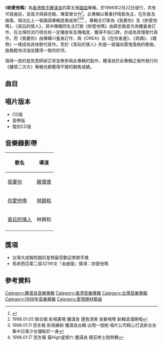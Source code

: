 {{Album infobox | <!-- See Wikipedia:WikiProject_Albums -->
|  Name        = 妳愛他嗎
|  Type        = [[專輯|專輯]]
|  Artist      = [[鍾漢良|鍾漢良]]
|  Cover       = Wallace Chung You Love Him.jpg
|  Background  = 
|  Released    = 1998年2月22日
|  Recorded    = 1997年-1998年<ref name="isrc">[http://isrc.ncl.edu.tw/music_view.aspx?item=5888 鍾漢良 / 妳愛他嗎 - 國際標準錄音錄影資料代碼查詢系統] ISRC. {{zh-tw}}</ref>
|  Genre       = [[國語流行音樂|國語流行音樂]]
|  Length      = 43:18
|  Label       = [[藝能動音|藝能動音]]<ref name="isrc"/>
|  Number      = 
|  Producer    = 見[[#曲目|曲目列表]]
|  Last album  = [[自戀舞星級|自戀舞星級]]<br/>(1997年)
|  This album  = '''妳愛他嗎'''<br/>(1998年)
|  Next album  = [[鍾情二次方|鍾情二次方]]<br/>(1998年)
}}
《'''妳愛他嗎'''》為[[香港|香港]][[歌手|歌手]][[鍾漢良|鍾漢良]]的第五張[[國語|國語]]專輯，於1998年2月22日發行，共有10首曲目，並首次與薛忠銘、陳富榮合作<ref>{{Cite book|title=明星档案大全|last=姜玲等编|first=|publisher=海口：海南出版社|year=2000.05|isbn=7-80645-701-1|location=|pages=150}}</ref>。此專輯以著重抒情歌為主，在形象及曲風、唱功比上一張國語專輯逐漸成熟<ref>1998.01.05 聯合報 影視廣場 鍾漢良 還我清爽 長髮喀嚓 新輯浪漫開唱</ref><ref>1998.01.11 民生報 影視繽紛 鍾漢良出輯 出現一個她 唱片公司精心打造新女友 集中日美少女優點於一身</ref><ref>1998.01.17 民生報 最High星期六 鍾漢良 瘋狂修士跳熱舞</ref>
。專輯主打歌為《我要你》及《妳愛他嗎》、《貪玩的情人》，其中專輯同名主打歌《妳愛他嗎》由薛忠銘首次為鍾量身訂作，在台灣的流行榜也有一定播放率及傳唱度，獲得不俗口碑，亦成為其慢歌代表作。而《我要你》由陳耀川量身訂作，與《OREA》及《在你身邊》、《奇蹟》、《親熱》一樣成為其快歌代表作。至於《貪玩的情人》則是一首偏向雷鬼風格的歌曲，曲風輕快活潑並獲得一致的好評。

值得一提的是其恩師邰正宵並無參與此專輯的製作，鍾漢良於此專輯之後所發行的《鍾情二次方》專輯也都獲得不錯的銷售成績。

==曲目==
{{Tracklist
| font_size = 
| total_length = 43:18

| title1 = 我要你 
| note1 = 國語版
| music1 = [[許經綸|許經綸]]
| lyrics1 = [[姚若龍|姚若龍]]
| arranger1 = [[屠穎|屠穎]]
| producer1 = [[陳耀川|陳耀川]]
| longnote1 = 第二主打歌
| length1 = 4:08

| title2 = 妳愛他嗎
| note2 = 
| music2 = [[薛忠銘|薛忠銘]]
| lyrics2 = [[易家揚|易家揚]]
| arranger2 = -{[[涂惠元|涂惠元]]}- 
| producer2 = 薛忠銘
| longnote2 = 第一主打歌
| length2 = 4:22

| title3 = 手套 
| note3 = 
| music3 = [[陳子鴻|陳子鴻]]
| lyrics3 = [[施人誠|施人誠]]
| arranger3 =[[陳飛午|陳飛午]]
| producer3 = [[陳富榮|陳富榮]]
| longnote3 = 
| length3 = 4:22

| title4 = 想你最暖
| note4 = 
| music4 = [[吳旭文|吳旭文]]
| lyrics4 = 姚若龍
| arranger4 = 陳飛午
| producer4 = [[黃榮景|黃榮景]]
| longnote4 = 
| length4 = 4:43

| title5 = 等愛
| note5 = 
| music5 = 陳耀川
| lyrics5 = 姚若龍
| arranger5 = 陳飛午
| producer5 = 陳耀川
| longnote5 = 
| length5 = 4:38

| title6 = 教壞你
| note6 = 
| music6 = [[江港生|江港生]]
| lyrics6 = [[張孟晚|張孟晚]]
| arranger6 = 江港生
| producer6 = 江港生
| longnote6 = 
| length6 = 4:00

| title7 = 他不會知道我有多愛他
| note7 = 
| music7 = [[黃怡|黃怡]]
| lyrics7 = [[何啟弘|何啟弘]]
| arranger7 = [[王豫民|王豫民]]
| producer7 = 薛忠銘
| longnote7 = 
| length7 = 4:10

| title8 = 只做朋友
| note8 = 
| music8 = [[蔡立章|蔡立章]]
| lyrics8 = 施人誠
| arranger8 = 江港生<br>[[Alex_Dela_Cruz|Alex Dela Cruz]]
| producer8 = 江港生
| longnote8 = 
| length8 = 4:16

| title9 = 你
| note9 = 
| music9 = [[方志耀|方志耀]]
| lyrics9 = 易家揚
| arranger9 = [[王繼康|王繼康]]
| producer9 = 陳耀川
| longnote9 = 
| length9 = 3:26

| title10 = 貪玩的情人		
| note10 = 
| music10 = 薛忠銘
| lyrics10 = [[鄔裕康|鄔裕康]]
| arranger10 = 王繼康
| producer10 = 薛忠銘
| longnote10 = 第三主打歌
| length10 = 5:13
}}

== 唱片版本 ==
*CD版
*盒帶版
*復刻CD版

== 音樂錄影帶 ==
{| class="wikitable"
! 歌名 !! 導演
|-
|[https://www.youtube.com/watch?v=dgNf3nexRVc 我要你] {{Wayback|url=https://www.youtube.com/watch?v=dgNf3nexRVc |date=20190701145922 }}|| [[賴偉康|賴偉康]]
|-
|[https://www.youtube.com/watch?v=NohTLKtW_cU 你愛他嗎] {{Wayback|url=https://www.youtube.com/watch?v=NohTLKtW_cU |date=20220513062528 }}|| [[林錦和|林錦和]]
|-
|[https://www.youtube.com/watch?v=vYW6_84Gq6U 貪玩的情人] {{Wayback|url=https://www.youtube.com/watch?v=vYW6_84Gq6U |date=20220423020300 }} || 林錦和
|-
|}

==獎項==
*台灣大成報校園巨星榜最受歡迎男歌手獎
*馬來西亞第二屆321中文『金曲獎』獎項：妳愛他嗎

==參考資料==
{{reflist}}


[[Category:鍾漢良音樂專輯|Category:鍾漢良音樂專輯]]
[[Category:香港音樂專輯|Category:香港音樂專輯]]
[[Category:台灣音樂專輯|Category:台灣音樂專輯]]
[[Category:1998年音樂專輯|Category:1998年音樂專輯]]
[[Category:愛情題材歌曲|Category:愛情題材歌曲]]